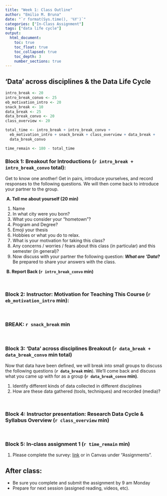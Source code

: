 ```yaml
---
title: "Week 1: Class Outline" 
author: "Emilio M. Bruna"
date: "`r format(Sys.time(), '%Y')`"
categories: ["In-Class Assignment"]
tags: ["data life cycle"]
output: 
  html_document:
    toc: true
    toc_float: true
    toc_collapsed: true
    toc_depth: 3
    number_sections: true
---
```


## ‘Data’ across disciplines & the Data Life Cycle  

```r
intro_break <- 20
intro_break_convo <- 25
eb_motivation_intro <- 20
snack_break <- 10
data_break <- 25
data_break_convo <- 20
class_overview <- 20

total_time <- intro_break + intro_break_convo + 
  eb_motivation_intro + snack_break + class_overview + data_break + 
  data_break_convo

time_remain <- 180 - total_time
```

<!-- 1. Turn on Zoom, chill music countdown -->
<!-- 2. Turn on zoom captioning -->
<!-- 3. Start meeting record -->
<!-- 4. Introduce yourself -->
<!-- 1-4 will take ~10 minutes, especially since we usually give students a few minutes to roll in late. -->

### **Block 1: Breakout for Introductions (`r intro_break + intro_break_convo` total): ** 
Get to know one another! Get in pairs, introduce yourselves, and record responses to the following questions. We will then come back to introduce your partner to the group.

  &nbsp;**A. Tell me about yourself (20 min)**  

   1. Name  
   2. In what city were you born?  
   3. What you consider your “hometown”?  
   4. Program and Degree?  
   5. Emoji your thesis  
   6. Hobbies or what you do to relax.  
   7. What is your motivation for taking this class?  
   8. Any concerns / worries / fears about this class (in particular) and this semester (in general)?   
   9. Now discuss with your partner the following question: **_What are 'Data_?** Be prepared to share your answers with the class.

  &nbsp;**B. Report Back (`r intro_break_convo` min)**

<!--     1. Students take turns introducing themselves -->
<!--     2. Quick summary of the different ways they defined "data" -->

&nbsp;  

### **Block 2: Instructor: Motivation for Teaching This Course (`r eb_motivation_intro` min): **

<!--       1. The defintion of "Data" -->
<!--       2. EB Motivation for teaching the class:  -->
<!--           * Reduce Student Stress -->
<!--           * Research integrity: identifies fraud, a shield to protect you when you are right -->
<!--           * Because it really matters to society, both when we get it wrong and when we get it right -->
<!--           * Because your data are a potential gold mine for future researchers...but only if you take a few important steps now. -->
<!--       2. Prompt for the next breakout (to start after break); Breakout into larger groups (n = 4) -->
&nbsp;  

### **BREAK: `r snack_break` min **
&nbsp;  

### **Block 3: 'Data' across disciplines Breakout** (`r data_break + data_break_convo` min total)

Now that data have been defined, we will break into small groups to discuss the following questions (**`r data_break` min**). We'll come back and  discuss what you came up with for as a group **(`r data_break_convo` min)**.

1. Identify different kinds of data collected in different disciplines 
2. How are these data gathered (tools, techniques) and recorded (media)? 

<!-- After each group reports back, discuss the following questions as a group: -->
<!-- 1. Are data types and data recording methods that are unique (or at least much more common) in the biophysical sciences, social sciences, humanities, or other disciplines?  -->
<!-- 2. It is likely that across disciplines the issues and types of data being used are often very similar, but there might be some differences (e.g., text corpora from humanities).  -->
<!-- 3. One key is to emphasize that an important part of 'data' likely not brought up by the groups is information about how they were recorded, decisions about how to code them, corrections, etc. -->
<!-- 4. Important: look to see if the definitions include the word "PLAN": managing data requires a PLAN.  This will let you segway into... -->
&nbsp;  

### **Block 4: Instructor presentation: Research Data Cycle & Syllabus Overview (`r class_overview` min)**

  <!-- 1. Typical vs. New approach to Data -->
  <!-- 2. Most courses start with the most boring part: DMP. I take an approach different from many other data manag classes. -->
  <!-- 3. Introduce Assignments and Format of Weekly Sessions. This is a workshop! -->
  <!-- 4. *This course is driven by student needs and interests! *The syllabus may change as I learn more about those. -->
&nbsp; 

### **Block 5: In-class assignment 1 (`r time_remain` min**)

  1. Please complete the survey: [link](https://forms.gle/vRQA9zu84Gf4xU2M9) or in Canvas under "Assignments".

## After class: 

* Be sure you complete and submit the assignment by 9 am Monday
* Prepare for next session (assigned reading, videos, etc).


